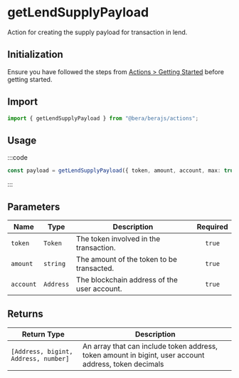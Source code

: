 # getLendSupplyPayload

Action for creating the supply payload for transaction in lend.

## Initialization

Ensure you have followed the steps from [Actions > Getting Started](/actions/getting-started) before getting started.

## Import

```ts
import { getLendSupplyPayload } from "@bera/berajs/actions";
```



## Usage

:::code

```ts [example.ts]
const payload = getLendSupplyPayload({ token, amount, account, max: true });
```

:::

## Parameters


| Name     | Type    | Description                               | Required |
| -------- | ------- | ----------------------------------------- | :------: |
| `token`  | `Token` | The token involved in the transaction.    |  `true`  |
| `amount` | `string`| The amount of the token to be transacted. |  `true`  |
| `account`| `Address`| The blockchain address of the user account. |  `true` |


## Returns

| Return Type                     | Description                                                        |
| ------------------------------- | ------------------------------------------------------------------ |
| `[Address, bigint, Address, number]` | An array that can include token address, token amount in bigint, user account address, token decimals |

